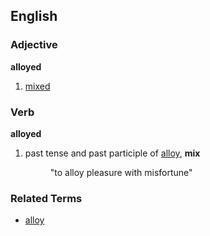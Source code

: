 ==English==
===Adjective===
'''alloyed'''

# [[mixed]]

===Verb===
'''alloyed'''

# past tense and past participle of [[alloy]], '''mix'''
#: "to alloy pleasure with misfortune"

===Related Terms===
*[[alloy]]